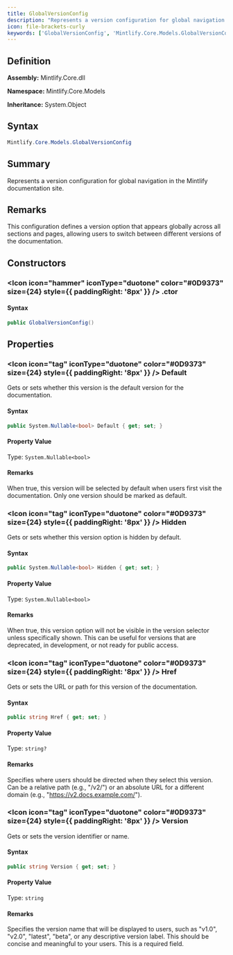 ```yaml
---
title: GlobalVersionConfig
description: "Represents a version configuration for global navigation in the Mintlify documentation site."
icon: file-brackets-curly
keywords: ['GlobalVersionConfig', 'Mintlify.Core.Models.GlobalVersionConfig', 'Mintlify.Core.Models', 'class', 'System.Object']
---
```


## Definition

**Assembly:** Mintlify.Core.dll

**Namespace:** Mintlify.Core.Models

**Inheritance:** System.Object

## Syntax

```csharp
Mintlify.Core.Models.GlobalVersionConfig
```

## Summary

Represents a version configuration for global navigation in the Mintlify documentation site.

## Remarks

This configuration defines a version option that appears globally across all sections
            and pages, allowing users to switch between different versions of the documentation.

## Constructors

### <Icon icon="hammer" iconType="duotone" color="#0D9373" size={24} style={{ paddingRight: '8px' }} />  .ctor

#### Syntax

```csharp
public GlobalVersionConfig()
```

## Properties

### <Icon icon="tag" iconType="duotone" color="#0D9373" size={24} style={{ paddingRight: '8px' }} />  Default

Gets or sets whether this version is the default version for the documentation.

#### Syntax

```csharp
public System.Nullable<bool> Default { get; set; }
```

#### Property Value

Type: `System.Nullable<bool>`

#### Remarks

When true, this version will be selected by default when users first visit
            the documentation. Only one version should be marked as default.

### <Icon icon="tag" iconType="duotone" color="#0D9373" size={24} style={{ paddingRight: '8px' }} />  Hidden

Gets or sets whether this version option is hidden by default.

#### Syntax

```csharp
public System.Nullable<bool> Hidden { get; set; }
```

#### Property Value

Type: `System.Nullable<bool>`

#### Remarks

When true, this version option will not be visible in the version selector
            unless specifically shown. This can be useful for versions that are deprecated,
            in development, or not ready for public access.

### <Icon icon="tag" iconType="duotone" color="#0D9373" size={24} style={{ paddingRight: '8px' }} />  Href

Gets or sets the URL or path for this version of the documentation.

#### Syntax

```csharp
public string Href { get; set; }
```

#### Property Value

Type: `string?`

#### Remarks

Specifies where users should be directed when they select this version.
            Can be a relative path (e.g., "/v2/") or an absolute URL for a different domain
            (e.g., "https://v2.docs.example.com/").

### <Icon icon="tag" iconType="duotone" color="#0D9373" size={24} style={{ paddingRight: '8px' }} />  Version

Gets or sets the version identifier or name.

#### Syntax

```csharp
public string Version { get; set; }
```

#### Property Value

Type: `string`

#### Remarks

Specifies the version name that will be displayed to users, such as "v1.0",
            "v2.0", "latest", "beta", or any descriptive version label. This should be
            concise and meaningful to your users. This is a required field.

